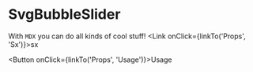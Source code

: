 

<Meta title="intro" component={SvgBubbleSlider} />

# SvgBubbleSlider

With `MDX` you can do all kinds of cool stuff! <Link onClick={linkTo('Props', 'Sx')}>sx</Link>

<Button onClick={linkTo('Props', 'Usage')}>Usage</Button>

<Divider />

<SvgBubbleSlider />
